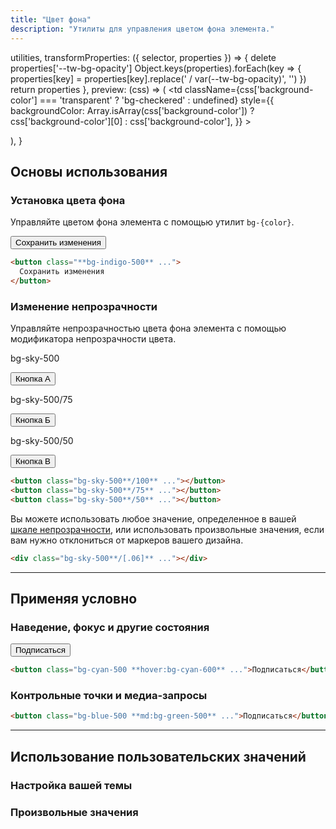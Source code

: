 ```yaml
---
title: "Цвет фона"
description: "Утилиты для управления цветом фона элемента."
---
```



  utilities,
  transformProperties: ({ selector, properties }) => {
    delete properties['--tw-bg-opacity']
    Object.keys(properties).forEach(key => {
      properties[key] = properties[key].replace(' / var(--tw-bg-opacity)', '')
    })
    return properties
  },
  preview: (css) => (
    <td
      className={css['background-color'] === 'transparent' ? 'bg-checkered' : undefined}
      style={{
        backgroundColor: Array.isArray(css['background-color'])
          ? css['background-color'][0]
          : css['background-color'],
      }}
    >
      <div className="w-24" />
    </td>
  ),
}

## Основы использования

### Установка цвета фона

Управляйте цветом фона элемента с помощью утилит `bg-{color}`.

<Example>
  <div class="text-center">
    <button type="button" class="py-2 px-3 bg-indigo-500 text-white text-sm font-semibold rounded-md shadow focus:outline-none" tabindex="-1">
      Сохранить изменения
    </button>
  </div>
</Example>

```html
<button class="**bg-indigo-500** ...">
  Сохранить изменения
</button>
```

### Изменение непрозрачности

Управляйте непрозрачностью цвета фона элемента с помощью модификатора непрозрачности цвета.

<Example>
  <div class="grid grid-cols-1 gap-4 sm:grid-cols-3 text-sm text-white">
    <div class="flex flex-col items-center shrink-0">
      <p class="font-medium text-sm text-slate-500 font-mono text-center mb-3 dark:text-slate-400">bg-sky-500</p>
      <button class="px-4 py-2 font-semibold text-sm bg-sky-500 text-white rounded-md shadow-sm opacity-100">Кнопка А</button>
    </div>
    <div class="flex flex-col items-center shrink-0">
      <p class="font-medium text-sm text-slate-500 font-mono text-center mb-3 dark:text-slate-400">bg-sky-500/75</p>
      <button class="px-4 py-2 font-semibold text-sm bg-sky-500/75 text-white rounded-md shadow-sm opacity-100">Кнопка Б</button>
    </div>
    <div class="flex flex-col items-center shrink-0">
      <p class="font-medium text-sm text-slate-500 font-mono text-center mb-3 dark:text-slate-400">bg-sky-500/50</p>
      <button class="px-4 py-2 font-semibold text-sm bg-sky-500/50 text-white rounded-md shadow-sm opacity-100">Кнопка В</button>
    </div>
  </div>
</Example>

```html
<button class="bg-sky-500**/100** ..."></button>
<button class="bg-sky-500**/75** ..."></button>
<button class="bg-sky-500**/50** ..."></button>
```

Вы можете использовать любое значение, определенное в вашей [шкале непрозрачности](/docs/opacity), или использовать произвольные значения, если вам нужно отклониться от маркеров вашего дизайна.

```html
<div class="bg-sky-500**/[.06]** ..."></div>
```

---

## <Heading ignore>Применяя условно</Heading>

### <Heading ignore>Наведение, фокус и другие состояния</Heading>

<HoverFocusAndOtherStates featuredClass="bg-cyan-600">

<Example hint="Попробуйте навести курсор на кнопку, чтобы увидеть изменение цвета фона">
  <div class="text-center">
    <button type="button" class="py-2 px-3 bg-cyan-500 hover:bg-cyan-600 text-white text-sm font-semibold rounded-md shadow focus:outline-none" tabindex="-1">
      Подписаться
    </button>
  </div>
</Example>

```html
<button class="bg-cyan-500 **hover:bg-cyan-600** ...">Подписаться</button>
```

</HoverFocusAndOtherStates>


### <Heading ignore>Контрольные точки и медиа-запросы</Heading>

<BreakpointsAndMediaQueries featuredClass="bg-green-500">

```html
<button class="bg-blue-500 **md:bg-green-500** ...">Подписаться</button>
```

</BreakpointsAndMediaQueries>

---

## Использование пользовательских значений

### Настройка вашей темы

<CustomizePluginColors name="background" configKey="backgroundColor" />

### Произвольные значения

<ArbitraryValues property="color" featuredClass="bg-[#50d71e]" element="p" />
